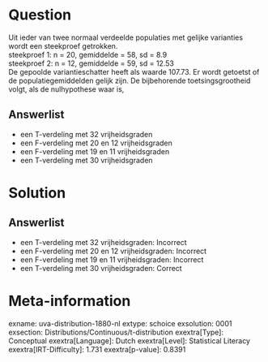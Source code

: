 Question
========

Uit ieder van twee normaal verdeelde populaties met gelijke varianties
wordt een steekproef getrokken.\
steekproef 1: n = 20, gemiddelde = 58, sd = 8.9\
steekproef 2: n = 12, gemiddelde = 59, sd = 12.53\
De gepoolde variantieschatter heeft als waarde 107.73. Er wordt getoetst
of de populatiegemiddelden gelijk zijn. De bijbehorende
toetsingsgrootheid volgt, als de nulhypothese waar is,

Answerlist
----------

* een T-verdeling met 32 vrijheidsgraden
* een F-verdeling met 20 en 12 vrijheidsgraden
* een F-verdeling met 19 en 11 vrijheidsgraden
* een T-verdeling met 30 vrijheidsgraden

Solution
========

Answerlist
----------

* een T-verdeling met 32 vrijheidsgraden: Incorrect
* een F-verdeling met 20 en 12 vrijheidsgraden: Incorrect
* een F-verdeling met 19 en 11 vrijheidsgraden: Incorrect
* een T-verdeling met 30 vrijheidsgraden: Correct

Meta-information
================
exname: uva-distribution-1880-nl
extype: schoice
exsolution: 0001
exsection: Distributions/Continuous/t-distribution
exextra[Type]: Conceptual
exextra[Language]: Dutch
exextra[Level]: Statistical Literacy
exextra[IRT-Difficulty]: 1.731
exextra[p-value]: 0.8391
